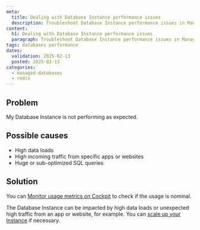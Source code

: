 ```yaml
---
meta:
  title: Dealing with Database Instance performance issues
  description: Troubleshoot Database Instance performance issues in Managed Databases for Redis™.
content:
  h1: Dealing with Database Instance performance issues
  paragraph: Troubleshoot Database Instance performance issues in Managed Databases for Redis™.
tags: databases performance
dates:
  validation: 2025-02-13
  posted: 2025-02-13
categories:
  - managed-databases
  - redis
---
```


## Problem

My Database Instance is not performing as expected.

## Possible causes

- High data loads
- High incoming traffic from specific apps or websites
- Huge or sub-optimized SQL queries

## Solution

You can [Monitor usage metrics on Cockpit](/managed-databases-for-redis/how-to/monitor-databases-cockpit) to check if the usage is nominal.

The Database Instance can be impacted by high data loads or unexpected high traffic from an app or website, for example. You can [scale up your Instance](/managed-databases-for-redis/how-to/scale-up-a-database-for-redis) if necessary.